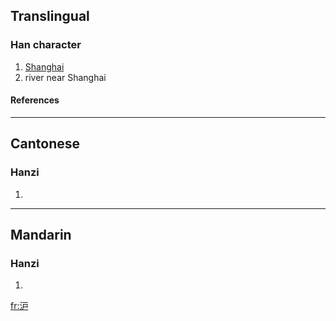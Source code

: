 {{see|滬}}

==Translingual==
===Han character===
{{Han char|rn=85|rad=水|as=04|sn=7|four=|canj=水戈尸 (EIS)}}
# [[Shanghai]]
# river near Shanghai
====References====
{{Han ref|kx=0612.121|hdz=31572.060|uh=6CAA|ud=27818}}

----
==Cantonese==
===Hanzi===
{{yue-hanzi|jyut=|y=wu6}}
# {{defn|Cantonese}}

----
==Mandarin==
===Hanzi===
{{cmn-hanzi|tra=滬|pin=[[hù]] (hu4)|wg=hu<sup>4</sup>}}
# {{defn|Mandarin}}

[[fr:沪]]